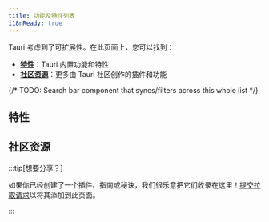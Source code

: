 ```yaml
---
title: 功能及特性列表
i18nReady: true
---
```



Tauri 考虑到了可扩展性。在此页面上，您可以找到：

- **[特性](#特性)**：Tauri 内置功能和特性
- **[社区资源](#社区资源)**：更多由 Tauri 社区创作的插件和功能

{/* TODO: Search bar component that syncs/filters across this whole list */}

## 特性

<FeaturesList />

## 社区资源

<CommunityList />

:::tip[想要分享？]

如果你已经创建了一个插件、指南或秘诀，我们很乐意把它们收录在这里！[提交拉取请求](https://github.com/tauri-apps/tauri-docs/pulls)以将其添加到此页面。

:::
